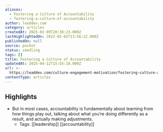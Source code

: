 ```yaml
---
aliases:
  - Fostering a Culture of Accountability
  - fostering-a-culture-of-accountability
author: leaddev.com
category: articles
createdAt: 2025-02-09T20:38:23.000Z
lastHighlightedOn: 2022-02-02T13:56:22.000Z
publishedOn: null
source: pocket
status: seedling
tags: []
title: Fostering a Culture of Accountability
updatedAt: 2025-04-12T15:55:18.000Z
url: >-
  https://leaddev.com/culture-engagement-motivation/fostering-culture-accountability
contentType: articles
---
```

## Highlights

- But in most cases, accountability is fundamentally about learning from how things play out, talking about what you’re doing differently as a result, and actually making adjustments.
    - Tags: [[leadership]] [[accountability]]
